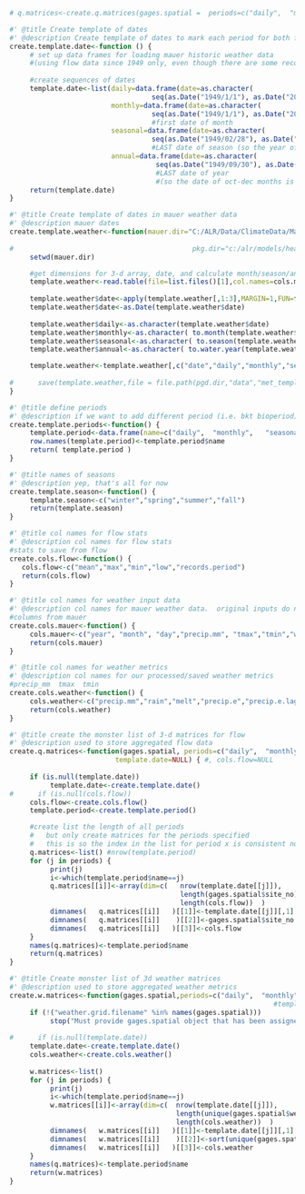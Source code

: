 ```r

# q.matrices<-create.q.matrices(gages.spatial =  periods=c("daily",  "monthly",   "seasonal",    "annual")

```

```r
#' @title Create template of dates 
#' @description Create template of dates to mark each period for both flow and weather data
create.template.date<-function () {
     # set up data frames for loading mauer historic weather data
     #(using flow data since 1949 only, even though there are some records back to the 30s, because Mauer met data only available starting 1950)
     
     #create sequences of dates
     template.date<-list(daily=data.frame(date=as.character(
                                   seq(as.Date("1949/1/1"), as.Date("2010/12/31"), "days")),stringsAsFactors=F),
                         monthly=data.frame(date=as.character(
                                   seq(as.Date("1949/1/1"), as.Date("2010/12/1"), "months")),stringsAsFactors=F),  
                                   #first date of month
                         seasonal=data.frame(date=as.character(
                                   seq(as.Date("1949/02/28"), as.Date("2011/2/28"), "3 month")),stringsAsFactors=F), 
                                   #LAST date of season (so the year of winter is the same as following spring)
                         annual=data.frame(date=as.character(
                                    seq(as.Date("1949/09/30"), as.Date("2011/9/30"), "years")),stringsAsFactors=F)  ) 
                                    #LAST date of year 
                                    #(so the date of oct-dec months is the same as following jan-sept months)
     return(template.date)
}

```


```r
#' @title Create template of dates in mauer weather data
#' @description mauer dates
create.template.weather<-function(mauer.dir="C:/ALR/Data/ClimateData/Mauer/daily/east") {
     
#                                            pkg.dir="c:/alr/models/headwaters"
     setwd(mauer.dir)

     #get dimensions for 3-d array, date, and calculate month/season/annual date columns
     template.weather<-read.table(file=list.files()[1],col.names=cols.mauer)
     
     template.weather$date<-apply(template.weather[,1:3],MARGIN=1,FUN=function(d) (paste(d,collapse="-")))
     template.weather$date<-as.Date(template.weather$date)
     
     template.weather$daily<-as.character(template.weather$date)
     template.weather$monthly<-as.character( to.month(template.weather$date) )
     template.weather$seasonal<-as.character( to.season(template.weather$date) )
     template.weather$annual<-as.character( to.water.year(template.weather$date) )

     template.weather<-template.weather[,c("date","daily","monthly","seasonal","annual")]
     
#      save(template.weather,file = file.path(pgd.dir,"data","met_template.Rdata"))
}

```


```r
#' @title define periods
#' @description if we want to add different period (i.e. bkt bioperiod), can do it here
create.template.periods<-function() {
     template.period<-data.frame(name=c("daily",  "monthly",   "seasonal",    "annual"), min.records=c(1,25,80,345))
     row.names(template.period)<-template.period$name
     return( template.period )
}

#' @title names of seasons
#' @description yep, that's all for now
create.template.season<-function() {
     template.season<-c("winter","spring","summer","fall")
     return(template.season)
}

```


```r
#' @title col names for flow stats
#' @description col names for flow stats
#stats to save from flow
create.cols.flow<-function() {
   cols.flow<-c("mean","max","min","low","records.period")
   return(cols.flow)   
} 

#' @title col names for weather input data
#' @description col names for mauer weather data.  original inputs do not have column headers
#columns from mauer
create.cols.mauer<-function() {
     cols.mauer<-c("year", "month", "day","precip.mm", "tmax","tmin","wind")
     return(cols.mauer)
}

#' @title col names for weather metrics
#' @description col names for our processed/saved weather metrics
#precip_mm  tmax  tmin
create.cols.weather<-function() {
     cols.weather<-c("precip.mm","rain","melt","precip.e","precip.e.lag1","precip.e.lag2","precip.e.lag3","tmin","tmax","tavg","pet","gdd","frozen")
     return(cols.weather)
}

```


```r
#' @title create the monster list of 3-d matrices for flow
#' @description used to store aggregated flow data
create.q.matrices<-function(gages.spatial, periods=c("daily",  "monthly",   "seasonal",    "annual"), 
                          template.date=NULL) { #, cols.flow=NULL
     
     if (is.null(template.date))
          template.date<-create.template.date()
#      if (is.null(cols.flow))
     cols.flow<-create.cols.flow()
     template.period<-create.template.period()

     #create list the length of all periods
     #   but only create matrices for the periods specified
     #   this is so the index in the list for period x is consistent no matter how many periods are specified
     q.matrices<-list() #nrow(template.period)
     for (j in periods) {
          print(j)
          i<-which(template.period$name==j)
          q.matrices[[i]]<-array(dim=c(   nrow(template.date[[j]]), 
                                          length(gages.spatial$site_no), 
                                          length(cols.flow))  ) 
          dimnames(   q.matrices[[i]]   )[[1]]<-template.date[[j]][,1]
          dimnames(   q.matrices[[i]]    )[[2]]<-gages.spatial$site_no
          dimnames(   q.matrices[[i]]   )[[3]]<-cols.flow
     }
     names(q.matrices)<-template.period$name
     return(q.matrices)
}

```


```r
#' @title Create monster list of 3d weather matrices
#' @description used to store aggregated weather metrics
create.w.matrices<-function(gages.spatial,periods=c("daily",  "monthly",   "seasonal",    "annual")) {
                                                                 #template.date=NULL
     if (!("weather.grid.filename" %in% names(gages.spatial)))
          stop("Must provide gages.spatial object that has been assigned weather.grid.filename")
     
#      if (is.null(template.date))
     template.date<-create.template.date()
     cols.weather<-create.cols.weather()
     
     w.matrices<-list()
     for (j in periods) {
          print(j)
          i<-which(template.period$name==j)
          w.matrices[[i]]<-array(dim=c(  nrow(template.date[[j]]), 
                                         length(unique(gages.spatial$weather.grid.filename)), 
                                         length(cols.weather))  ) 
          dimnames(   w.matrices[[i]]   )[[1]]<-template.date[[j]][,1]
          dimnames(   w.matrices[[i]]    )[[2]]<-sort(unique(gages.spatial$weather.grid.filename))
          dimnames(   w.matrices[[i]]   )[[3]]<-cols.weather
     }
     names(q.matrices)<-template.period$name
     return(w.matrices)
}



```

